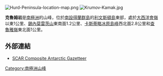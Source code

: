 {{no footnotes|time=2013-10-27T08:53:04+00:00}}
[[Image:Hurd-Peninsula-location-map.png|thumb]]
[[Image:Krumov-Kamak.jpg|thumb]]

{{coord|62|38|53.1|S|60|20|43.4|W|display=title}}

'''克魯姆岩'''是[[南極洲|南極洲]]的山峰，位於[[南設得蘭群島|南設得蘭群島]]的[[利文斯頓島|利文斯頓島]]東部，處於[[大西洋會嶺|大西洋會嶺]]以東1公里、[[錫內莫雷茨山|錫內莫雷茨山]]東南面1.2公里、[[卡斯蒂略冰原島峰|卡斯蒂略冰原島峰]]西北面2.8公里和[[查魯雅嶺|查魯雅嶺]]東北面1公里。

==外部連結==
* [http://data.aad.gov.au/aadc/gaz/scar/ SCAR Composite Antarctic Gazetteer]{{WebCite|url=https://www.webcitation.org/5ug2CfC7m?url=http://data.aad.gov.au/aadc/gaz/scar/ |date=20101202140255 |dateformat=iso }}

{{Antarctica-geo-stub}}
[[Category:南極洲山峰|Category:南極洲山峰]]